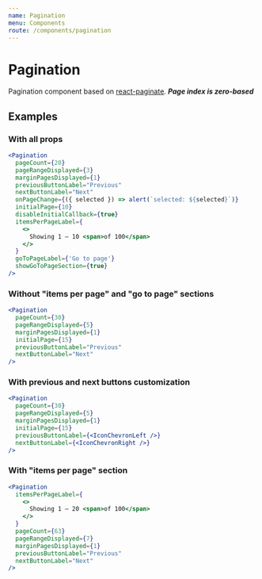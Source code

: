 ```yaml
---
name: Pagination
menu: Components
route: /components/pagination
---
```


# Pagination

Pagination component based on [react-paginate](https://github.com/AdeleD/react-paginate).
**_Page index is zero-based_**

## Examples

### With all props

```jsx react-live
<Pagination
  pageCount={20}
  pageRangeDisplayed={3}
  marginPagesDisplayed={1}
  previousButtonLabel="Previous"
  nextButtonLabel="Next"
  onPageChange={({ selected }) => alert(`selected: ${selected}`)}
  initialPage={10}
  disableInitialCallback={true}
  itemsPerPageLabel={
    <>
      Showing 1 – 10 <span>of 100</span>
    </>
  }
  goToPageLabel={'Go to page'}
  showGoToPageSection={true}
/>
```

### Without "items per page" and "go to page" sections

```jsx react-live
<Pagination
  pageCount={30}
  pageRangeDisplayed={5}
  marginPagesDisplayed={1}
  initialPage={15}
  previousButtonLabel="Previous"
  nextButtonLabel="Next"
/>
```

### With previous and next buttons customization

```jsx react-live
<Pagination
  pageCount={30}
  pageRangeDisplayed={5}
  marginPagesDisplayed={1}
  initialPage={15}
  previousButtonLabel={<IconChevronLeft />}
  nextButtonLabel={<IconChevronRight />}
/>
```

### With "items per page" section

```jsx react-live
<Pagination
  itemsPerPageLabel={
    <>
      Showing 1 – 20 <span>of 100</span>
    </>
  }
  pageCount={63}
  pageRangeDisplayed={7}
  marginPagesDisplayed={1}
  previousButtonLabel="Previous"
  nextButtonLabel="Next"
/>
```
